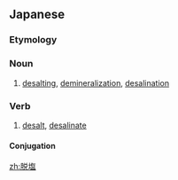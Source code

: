 ==Japanese==
{{ja-kanjitab|だつ|えん|yomi=on}}

===Etymology===
{{prefix|脱|塩|t1=de-|t2=salt|lang=ja|sort=えん}}

===Noun===
{{ja-noun|だつえん}}
# [[desalting]], [[demineralization]], [[desalination]]

===Verb===
{{ja-verb-suru|だつえん}}

# [[desalt]], [[desalinate]]

====Conjugation====
{{ja-suru|だつえん}}

[[zh:脱塩]]